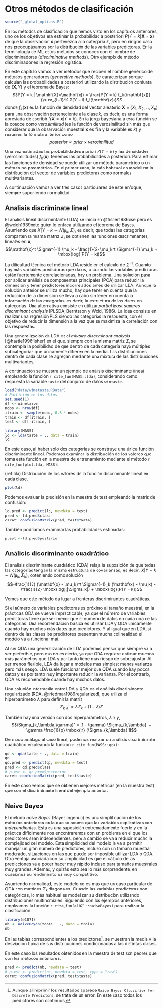 # Otros métodos de clasificación {#class-otros}

```r
source("_global_options.R")
```


<!-- 
---
title: "Otros métodos de clasificación"
author: "Aprendizaje Estadístico (UDC)"
date: "Máster en Técnicas Estadísticas"
bibliography: ["packages.bib", "aprendizaje_estadistico.bib"]
link-citations: yes
output: 
  bookdown::html_document2:
    pandoc_args: ["--number-offset", "4,0"]
    toc: yes 
    # mathjax: local            # copia local de MathJax, hay que establecer:
    # self_contained: false     # las dependencias se guardan en ficheros externos 
  bookdown::pdf_document2:
    keep_tex: yes
    toc: yes 
---

bookdown::preview_chapter("05-otros_metodos.Rmd")
knitr::purl("05-otros_metodos.Rmd", documentation = 2)
knitr::spin("05-otros_metodos.R",knit = FALSE)

Pendiente:
Referencia https://daviddalpiaz.github.io/r4sl/generative-models.html
https://topepo.github.io/caret/train-models-by-tag.html#discriminant-analysis
- Selección de predictores
  caret: method = "stepLDA", "stepQDA", 
- Heteroscedastic Discriminant Analysis
  caret: method = "hda"  
- Paquetes Bayes Naive
-->

En los métodos de clasificación que hemos visto en los capítulos anteriores, uno de los objetivos era estimar la probabilidad a posteriori $P(Y = k | \mathbf{X}=\mathbf{x})$ de que la observación $\mathbf{x}$ pertenezca a la categoría $k$, pero en ningún caso nos preocupábamos por la distribución de las variables predictoras. En la terminología de ML estos métodos se conocen con el nombre de discriminadores (*discriminative methods*). Otro ejemplo de método discriminador es la regresión logística.

En este capítulo vamos a ver métodos que reciben el nombre genérico de métodos generadores (*generative methods*). Se caracterizan porque calculan las probabilidades a posteriori utilizando la distribución conjunta de $(\mathbf{X}, Y)$ y el teorema de Bayes:
$$P(Y = k | \mathbf{X}=\mathbf{x}) = \frac{P(Y = k) f_k(\mathbf{x})}{\sum_{l=1}^K P(Y = l) f_l(\mathbf{x})}$$
donde $f_k(\mathbf{x})$ es la función de densidad del vector aleatorio $\mathbf{X}=(X_1, X_2, \ldots, X_p)$ para una observación perteneciente a la clase $k$, es decir, es una forma abreviada de escribir $f(\mathbf{X}=\mathbf{x} | Y = k)$. En la jerga bayesiana a esta función se la conoce como *verosimilitud* (es la función de verosimilitud sin más que considerar que la observación muestral $\mathbf{x}$ es fija y la variable es $k$) y resumen la fórmula anterior como
$$posterior \propto prior \times verosimilitud$$

Una vez estimadas las probabilidades a priori $P(Y = k)$ y las densidades (verosimilitudes) $f_k(\mathbf{x})$, tenemos las probabilidades a posteriori. Para estimar las funciones de densidad se puede utilizar un método paramétrico o un método no paramétrico. En el primer caso, lo más habitual es modelizar la distribución del vector de variables predictoras como normales multivariantes.

A continuación vamos a ver tres casos particulares de este enfoque, siempre suponiendo normalidad.


## Análisis discriminate lineal {#clas-lda}

El análisis lineal discrimintante (LDA) se inicia en @fisher1936use pero es @welch1939note quien lo enfoca utilizando el teorema de Bayes. Asumiendo que $X | Y = k \sim N(\mu_k, \Sigma)$, es decir, que todas las categorías comparten la misma matriz $\Sigma$, se obtienen las funciones discriminantes, lineales en $\mathbf{x}$,
$$\mathbf{x}^t \Sigma^{-1} \mu_k - \frac{1}{2} \mu_k^t \Sigma^{-1} \mu_k + \mbox{log}(P(Y = k))$$

La dificultad técnica del método LDA reside en el cálculo de $\Sigma^{-1}$. Cuando hay más variables predictoras que datos, o cuando las variables predictoras están fuertemente correlacionadas, hay un problema. Una solución pasa por aplicar análisis de componentes principales (PCA) para reducir la dimensión y tener predictores incorrelados antes de utilizar LDA. Aunque la solución anterior se utiliza mucho, hay que tener en cuenta que la reducción de la dimensión se lleva a cabo sin tener en cuenta la información de las categorías, es decir, la estructura de los datos en categorías. Una alternativa consiste en utilizar *partial least squares discriminant analysis* (PLSDA, Berntsson y Wold, 1986). La idea consiste en realizar una regresión PLS siendo las categorías la respuesta, con el objetivo de reducir la dimensión a la vez que se maximiza la correlación con las respuestas.

Una generalización de LDA es el *mixture discriminant analysis* [@hastie1996fisher] en el que, siempre con la misma matriz $\Sigma$, se contempla la posibilidad de que dentro de cada categoría haya múltiples subcategorías que únicamente difieren en la media. Las distribuciones dentro de cada clase se agregan mediante una mixtura de las distribuciones multivariantes.

A continuación se muestra un ejemplo de análisis discriminante lineal empleando la función `r cite_fun(MASS::lda)`, considerando como respuesta la variable `taste` del conjunto de datos `wintaste`. 

```r
load("data/winetaste.RData")
# Partición de los datos
set.seed(1)
df <- winetaste
nobs <- nrow(df)
itrain <- sample(nobs, 0.8 * nobs)
train <- df[itrain, ]
test <- df[-itrain, ]

library(MASS)
ld <- lda(taste ~ ., data = train)
ld
```

En este caso, al haber solo dos categorías se construye una única función discriminante lineal.
Podemos examinar la distribución de los valores que toma esta función en la muestra de entrenamiento mediante el método `r cite_fun(plot.lda, MASS)`:

(ref:lda) Distribución de los valores de la función discriminante lineal en cada clase. 
 
```r
plot(ld)
```

Podemos evaluar la precisión en la muestra de test empleando la matriz de confusión:

```r
ld.pred <- predict(ld, newdata = test)
pred <- ld.pred$class
caret::confusionMatrix(pred, test$taste)
```

También podríamos examinar las probabilidades estimadas:

```r
p.est <-ld.pred$posterior
```



## Análisis discriminante cuadrático {#clas-qda}

El análisis discriminante cuadrático (QDA) relaja la suposición de que todas las categorías tengan la misma estructura de covarianzas, es decir, $X | Y = k \sim N(\mu_k, \Sigma_k)$, obteniendo como solución
$$-\frac{1}{2} (\mathbf{x} - \mu_k)^t \Sigma^{-1}_k (\mathbf{x} - \mu_k) - \frac{1}{2} \mbox{log}(|\Sigma_k|) + \mbox{log}(P(Y = k))$$

Vemos que este método da lugar a fronteras discriminantes cuadráticas. 

Si el número de variables predictoras es próximo al tamaño muestral, en la prácticas QDA se vuelve impracticable, ya que el número de variables predictoras tiene que ser menor que el numero de datos en cada una de las categorías. Una recomendación básica es utilizar LDA y QDA únicamente cuando hay muchos más datos que predictores. Y al igual que en LDA, si dentro de las clases los predictores presentan mucha colinealidad el modelo va a funcionar mal.

Al ser QDA una generalización de LDA podemos pensar que siempre va a ser preferible, pero eso no es cierto, ya que QDA requiere estimar muchos más parámetros que LDA y por tanto tiene más riesgo de sobreajustar. Al ser menos flexible, LDA da lugar a modelos más simples: menos varianza pero más sesgo. LDA suele funcionar mejor que QDA cuando hay pocos datos y es por tanto muy importante reducir la varianza. Por el contrario, QDA es recomendable cuando hay muchos datos. 

Una solución intermedia entre LDA y QDA es el análisis discriminante regularizado [RDA, @friedman1989regularized], que utiliza el hiperparámetro $\lambda$ para definir la matriz
$$\Sigma_{k,\lambda}' = \lambda\Sigma_k + (1 - \lambda) \Sigma$$

También hay una versión con dos hiperparámetros, $\lambda$ y $\gamma$,
$$\Sigma_{k,\lambda,\gamma}' = (1 - \gamma) \Sigma_{k,\lambda}' + \gamma \frac{1}{p} \mbox{tr} (\Sigma_{k,\lambda}')I$$

De modo análogo al caso lineal, podemos realizar un análisis discriminante cuadrático empleando la función `r cite_fun(MASS::qda)`:

```r
qd <- qda(taste ~ ., data = train)
qd
qd.pred <- predict(qd, newdata = test)
pred <- qd.pred$class
# p.est <- qd.pred$posterior
caret::confusionMatrix(pred, test$taste)
```

En este caso vemos que se obtienen mejores métricas (en la muestra test) que con el discriminante lineal del ejemplo 
anterior.


## Naive Bayes {#bayes}

El método *naive Bayes* (Bayes ingenuo) es una simplificación de los métodos anteriores en la que se asume que las variables explicativas son *independientes*. 
Esta es una suposición extremadamente fuerte y en la práctica difícilmente nos encontraremos con un problema en el que los predictores sean independientes, pero a cambio se va a reducir mucho la complejidad del modelo. 
Esta simplicidad del modelo le va a permitir manejar un gran número de predictores, incluso con un tamaño muestral moderado, situaciones en las que puede ser imposible utilizar LDA o QDA. 
Otra ventaja asociada con su simplicidad es que el cálculo de las predicciones va a poder hacer muy rápido incluso para tamaños muestrales muy grandes. 
Además, y quizás esto sea lo más sorprendente, en ocasiones su rendimiento es muy competitivo.

Asumiendo normalidad, este modelo no es más que un caso particular de QDA con matrices $\Sigma_k$ diagonales. 
Cuando las variables predictoras son categóricas, lo más habitual es modelizar su distribución utilizando distribuciones multinomiales.
Siguiendo con los ejemplos anteriores, empleamos la función `r cite_fun(e1071::naiveBayes)` para realizar la clasificación:

```r
library(e1071)
nb <- naiveBayes(taste ~ ., data = train)
nb
```

[^nota-bayes-1]: Aunque al imprimir los resultados aparece `Naive Bayes Classifier for Discrete Predictors`, se trata de un error. En este caso todos los predictores son continuos.   

En las tablas correspondientes a los predictores[^nota-bayes-1], se muestran la media y la desviación típica de sus distribuciones condicionadas a las distintas clases.

En este caso los resultados obtenidos en la muestra de test son peores que con los métodos anteriores:

```r
pred <- predict(nb, newdata = test)
# p.est <- predict(nb, newdata = test, type = "raw")
caret::confusionMatrix(pred, test$taste)
```


